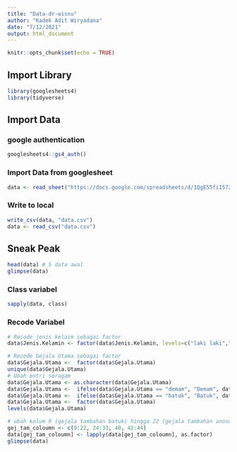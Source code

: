 ```yaml
---
title: "Data-dr-wisnu"
author: "Kadek Adit Wiryadana"
date: "7/12/2021"
output: html_document
---
```


```r
knitr::opts_chunk$set(echo = TRUE)
```

## Import Library
```r
library(googlesheets4)
library(tidyverse)
```

## Import Data
### google authentication
```r
googlesheets4::gs4_auth()
```

### Import Data from googlesheet
```r
data <- read_sheet("https://docs.google.com/spreadsheets/d/1QgE55fiI572kAgryc5ruExvcAz1GuuDk1dIhdD6wyxY/edit#gid=0")
```

### Write to local
```r
write_csv(data, "data.csv")
data <- read_csv("data.csv")
```
## Sneak Peak
```r
head(data) # 5 data awal
glimpse(data)
```
### Class variabel
```r
sapply(data, class)
```
### Recode Variabel
```r
# Recode jenis kelaim sebagai factor
data$Jenis.Kelamin <- factor(data$Jenis.Kelamin, levels=c("laki laki","perempuan"))

# Recode Gejala Utama sebagai factor
data$Gejala.Utama <-  factor(data$Gejala.Utama)
unique(data$Gejala.Utama)
# Ubah entri seragam
data$Gejala.Utama <- as.character(data$Gejala.Utama)
data$Gejala.Utama <-  ifelse(data$Gejala.Utama == "demam", "Demam", data$Gejala.Utama) #ubah demam jadi Demam
data$Gejala.Utama <-  ifelse(data$Gejala.Utama == "batuk", "Batuk", data$Gejala.Utama) #ubah batuk jadi Batuk
data$Gejala.Utama <-  factor(data$Gejala.Utama)
levels(data$Gejala.Utama)

# ubah kolum 9 (gejala tambahan batuk) hingga 22 (gejala tambahan anosmia), 24-33 jadi faktor
gej_tam_coloumn <- c(9:22, 24:33, 40, 42:44)
data[gej_tam_coloumn] <- lapply(data[gej_tam_coloumn], as.factor)
glimpse(data)
```


```r
```

